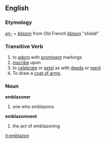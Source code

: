 ==English==
=== Etymology ===
''[[en-]]'' + ''[[blazon]]'' from Old French ''[[blason]]'' "shield"

=== Transitive Verb ===
# to [[adorn]] with [[prominent]] markings
# [[inscribe]] upon
# to [[celebrate]] or [[extol]] as with [[deed]]s or [[merit]]
# To draw a [[coat of arms]].

=== Noun ===
'''emblazoner'''
# one who emblazons

'''emblazonment'''
# the act of emblazoning

[[it:emblazon]]